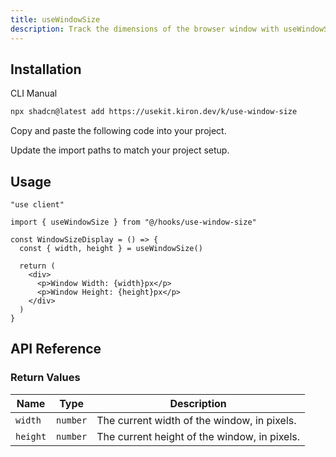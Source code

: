 ```yaml
---
title: useWindowSize
description: Track the dimensions of the browser window with useWindowSize.
---
```


<ComponentPreview name="use-window-size-demo" />

## Installation

<CodeTabs>

<TabsList>
  <TabsTrigger value="cli">CLI</TabsTrigger>
  <TabsTrigger value="manual">Manual</TabsTrigger>
</TabsList>

<TabsContent value="cli">

```bash
npx shadcn@latest add https://usekit.kiron.dev/k/use-window-size
```

</TabsContent>

<TabsContent value="manual">

<Steps>

<Step>Copy and paste the following code into your project.</Step>

<ComponentSource name="use-window-size" />

<Step>Update the import paths to match your project setup.</Step>

</Steps>

</TabsContent>

</CodeTabs>

## Usage

```tsx {3, 6}
"use client"

import { useWindowSize } from "@/hooks/use-window-size"

const WindowSizeDisplay = () => {
  const { width, height } = useWindowSize()

  return (
    <div>
      <p>Window Width: {width}px</p>
      <p>Window Height: {height}px</p>
    </div>
  )
}
```

## API Reference

### Return Values

| Name     | Type     | Description                                  |
| -------- | -------- | -------------------------------------------- |
| `width`  | `number` | The current width of the window, in pixels.  |
| `height` | `number` | The current height of the window, in pixels. |
